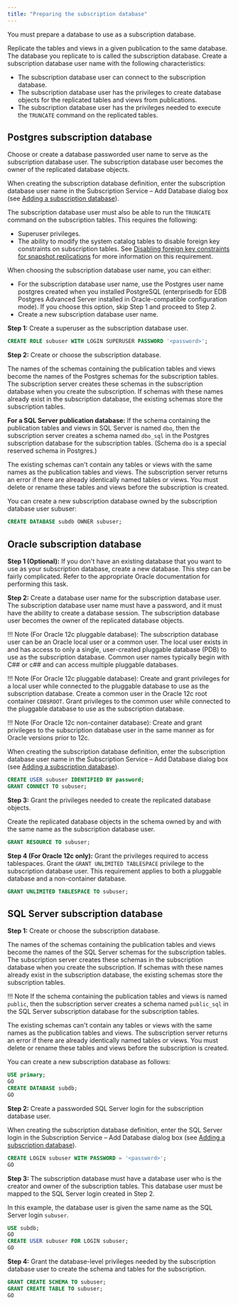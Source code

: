 ```yaml
---
title: "Preparing the subscription database"
---
```


<div id="preparing_sub_database" class="registered_link"></div>

You must prepare a database to use as a subscription database.

Replicate the tables and views in a given publication to the same database. The database you replicate to is called the subscription database. Create a subscription database user name with the following characteristics:

-   The subscription database user can connect to the subscription database.
-   The subscription database user has the privileges to create database objects for the replicated tables and views from publications.
-   The subscription database user has the privileges needed to execute the `TRUNCATE` command on the replicated tables.

<div id="postgres_sub_database" class="registered_link"></div>

## Postgres subscription database

Choose or create a database passworded user name to serve as the subscription database user. The subscription database user becomes the owner of the replicated database objects.

When creating the subscription database definition, enter the subscription database user name in the Subscription Service – Add Database dialog box (see [Adding a subscription database](../03_creating_subscription/02_adding_subscription_database/#adding_subscription_database)).

The subscription database user must also be able to run the `TRUNCATE` command on the subscription tables. This requires the following:

-   Superuser privileges.
-   The ability to modify the system catalog tables to disable foreign key constraints on subscription tables. See [Disabling foreign key constraints for snapshot replications](../../10_appendix/04_miscellaneous_xdb_processing_topics/04_disable_foreign_key_constraints_for_snapshot_replication/#disable_foreign_key_constraints_for_snapshot_replication) for more information on this requirement.

When choosing the subscription database user name, you can either:

-   For the subscription database user name, use the Postgres user name postgres created when you installed PostgreSQL (enterprisedb for EDB Postgres Advanced Server installed in Oracle-compatible configuration mode). If you choose this option, skip Step 1 and proceed to Step 2.
-   Create a new subscription database user name. 

**Step 1:** Create a superuser as the subscription database user.

```sql
CREATE ROLE subuser WITH LOGIN SUPERUSER PASSWORD '<password>';
```

**Step 2:** Create or choose the subscription database.

The names of the schemas containing the publication tables and views become the names of the Postgres schemas for the subscription tables. The subscription server creates these schemas in the subscription database when you create the subscription. If schemas with these names already exist in the subscription database, the existing schemas store the subscription tables.

**For a SQL Server publication database:** If the schema containing the publication tables and views in SQL Server is named `dbo`, then the subscription server creates a schema named `dbo_sql` in the Postgres subscription database for the subscription tables. (Schema `dbo` is a special reserved schema in Postgres.)

The existing schemas can't contain any tables or views with the same names as the publication tables and views. The subscription server returns an error if there are already identically named tables or views. You must delete or rename these tables and views before the subscription is created.

You can create a new subscription database owned by the subscription database user subuser:

```sql
CREATE DATABASE subdb OWNER subuser;
```

<div id="oracle_sub_database" class="registered_link"></div>

## Oracle subscription database

**Step 1 (Optional):** If you don't have an existing database that you want to use as your subscription database, create a new database. This step can be fairly complicated. Refer to the appropriate Oracle documentation for performing this task.

**Step 2:** Create a database user name for the subscription database user. The subscription database user name must have a password, and it must have the ability to create a database session. The subscription database user becomes the owner of the replicated database objects.

!!! Note
    (For Oracle 12c pluggable database): The subscription database user can be an Oracle local user or a common user. The local user exists in and has access to only a single, user-created pluggable database (PDB) to use as the subscription database. Common user names typically begin with C## or c## and can access multiple pluggable databases.

!!! Note
    (For Oracle 12c pluggable database): Create and grant privileges for a local user while connected to the pluggable database to use as the subscription database. Create a common user in the Oracle 12c root container `CDB$ROOT`. Grant privileges to the common user while connected to the pluggable database to  use as the subscription database.

!!! Note
    (For Oracle 12c non-container database): Create and grant privileges to the subscription database user in the same manner as for Oracle versions prior to 12c.

When creating the subscription database definition, enter the subscription database user name in the Subscription Service – Add Database dialog box (see [Adding a subscription database](../03_creating_subscription/02_adding_subscription_database/#adding_subscription_database)).

```sql
CREATE USER subuser IDENTIFIED BY password;
GRANT CONNECT TO subuser;
```

**Step 3:** Grant the privileges needed to create the replicated database objects.

Create the replicated database objects in the schema owned by and with the same name as the subscription database user.

```sql
GRANT RESOURCE TO subuser;
```

**Step 4 (For Oracle 12c only):** Grant the privileges required to access tablespaces. Grant the `GRANT UNLIMITED TABLESPACE` privilege to the subscription database user. This requirement applies to both a pluggable database and a non-container database.

```sql
GRANT UNLIMITED TABLESPACE TO subuser;
```

<div id="sql_sub_database" class="registered_link"></div>

## SQL Server subscription database

**Step 1:** Create or choose the subscription database. 

The names of the schemas containing the publication tables and views become the names of the SQL Server schemas for the subscription tables. The subscription server creates these schemas in the subscription database when you create the subscription. If schemas with these names already exist in the subscription database, the existing schemas store the subscription tables.

!!! Note
    If the schema containing the publication tables and views is named `public`, then the subscription server creates a schema named `public_sql` in the SQL Server subscription database for the subscription tables.

The existing schemas can't contain any tables or views with the same names as the publication tables and views. The subscription server returns an error if there are already identically named tables or views. You must delete or rename these tables and views before the subscription is created.

You can create a new subscription database as follows:

```sql
USE primary;
GO
CREATE DATABASE subdb;
GO
```

**Step 2:** Create a passworded SQL Server login for the subscription database user. 

When creating the subscription database definition, enter the SQL Server login in the Subscription Service – Add Database dialog box (see [Adding a subscription database](../03_creating_subscription/02_adding_subscription_database/#adding_subscription_database)).

```sql
CREATE LOGIN subuser WITH PASSWORD = '<password>';
GO
```

**Step 3:** The subscription database must have a database user who is the creator and owner of the subscription tables. This database user must be mapped to the SQL Server login created in Step 2.

In this example, the database user is given the same name as the SQL Server login `subuser`.

```sql
USE subdb;
GO
CREATE USER subuser FOR LOGIN subuser;
GO
```

**Step 4:** Grant the database-level privileges needed by the subscription database user to create the schema and tables for the subscription.

```sql
GRANT CREATE SCHEMA TO subuser;
GRANT CREATE TABLE TO subuser;
GO
```
